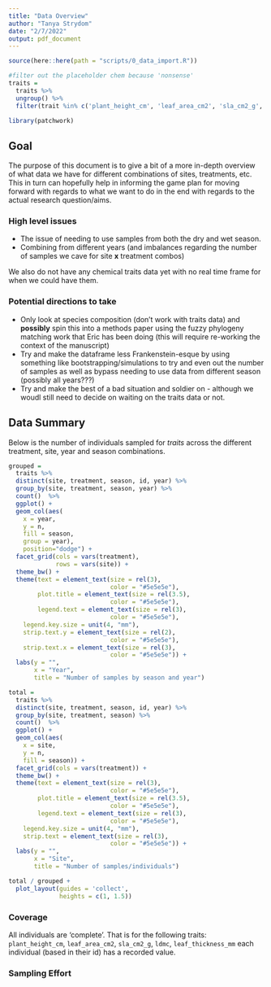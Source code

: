 ```yaml
---
title: "Data Overview"
author: "Tanya Strydom"
date: "2/7/2022"
output: pdf_document
---
```


```r
source(here::here(path = "scripts/0_data_import.R"))

#filter out the placeholder chem because 'nonsense'
traits =
  traits %>%
  ungroup() %>%
  filter(trait %in% c('plant_height_cm', 'leaf_area_cm2', 'sla_cm2_g', 'ldmc', 'leaf_thickness_mm'))

library(patchwork)
```

## Goal

The purpose of this document is to give a bit of a more in-depth overview of what data we have for different combinations of sites, treatments, etc. This in turn can hopefully help in informing the game plan for moving forward with regards to what we want to do in the end with regards to the actual research question/aims.

### High level issues

- The issue of needing to use samples from both the dry and wet season.
- Combining from different years (and imbalances regarding the number of samples we cave for site **x** treatment combos)

We also do not have any chemical traits data yet with no real time frame for when we could have them.

### Potential directions to take

- Only look at species composition (don't work with traits data) and **possibly** spin this into a methods paper using the fuzzy phylogeny matching work that Eric has been doing (this will require re-working the context of the manuscript)
- Try and make the dataframe less Frankenstein-esque by using something like bootstrapping/simulations to try and even out the number of samples as well as bypass needing to use data from different season (possibly all years???)
- Try and make the best of a bad situation and soldier on - although we woudl still need to decide on waiting on the traits data or not.

## Data Summary

Below is the number of individuals sampled for *traits* across the different treatment, site, year and season combinations.


```r

grouped = 
  traits %>%
  distinct(site, treatment, season, id, year) %>%
  group_by(site, treatment, season, year) %>%
  count()  %>%
  ggplot() +
  geom_col(aes(
    x = year,
    y = n,
    fill = season,
    group = year),
    position="dodge") +
  facet_grid(cols = vars(treatment),
             rows = vars(site)) +
  theme_bw() +
  theme(text = element_text(size = rel(3),
                            color = "#5e5e5e"),
        plot.title = element_text(size = rel(3.5),
                            color = "#5e5e5e"),
        legend.text = element_text(size = rel(3),
                            color = "#5e5e5e"),
    legend.key.size = unit(4, "mm"),
    strip.text.y = element_text(size = rel(2),
                            color = "#5e5e5e"),
    strip.text.x = element_text(size = rel(3),
                            color = "#5e5e5e")) +
  labs(y = "",
       x = "Year",
       title = "Number of samples by season and year")

total = 
  traits %>%
  distinct(site, treatment, season, id, year) %>%
  group_by(site, treatment, season) %>%
  count()  %>%
  ggplot() +
  geom_col(aes(
    x = site,
    y = n,
    fill = season)) +
  facet_grid(cols = vars(treatment)) +
  theme_bw() +
  theme(text = element_text(size = rel(3),
                            color = "#5e5e5e"),
        plot.title = element_text(size = rel(3.5),
                            color = "#5e5e5e"),
        legend.text = element_text(size = rel(3),
                            color = "#5e5e5e"),
    legend.key.size = unit(4, "mm"),
    strip.text = element_text(size = rel(3),
                            color = "#5e5e5e")) +
  labs(y = "",
       x = "Site",
       title = "Number of samples/individuals")

total / grouped +
  plot_layout(guides = 'collect',
              heights = c(1, 1.5))

```

### Coverage

All individuals are 'complete'. That is for the following traits: `plant_height_cm`, `leaf_area_cm2`, `sla_cm2_g`, `ldmc`, `leaf_thickness_mm` each individual (based in their id) has a recorded value.

### Sampling Effort
